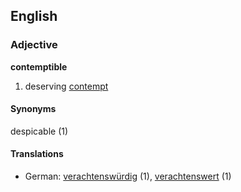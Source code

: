 ==English==
===Adjective===
'''contemptible'''
# deserving [[contempt]]

====Synonyms====
despicable (1)

====Translations====
*German: [[verachtenswürdig]] (1), [[verachtenswert]] (1)